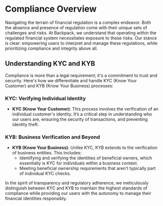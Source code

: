 # Compliance Overview

Navigating the terrain of financial regulation is a complex endeavor. Both the absence and presence of regulation come with their unique sets of challenges and risks. At Backpack, we understand that operating within the regulated financial system necessitates exposure to these risks. Our stance is clear: empowering users to interpret and manage these regulations, while prioritizing compliance and integrity above all.

## Understanding KYC and KYB
Compliance is more than a legal requirement; it's a commitment to trust and security. Here's how we differentiate and handle KYC (Know Your Customer) and KYB (Know Your Business) processes:

### KYC: Verifying Individual Identity
- **KYC (Know Your Customer)**: This process involves the verification of an individual customer's identity. It’s a critical step in understanding who our users are, ensuring the security of transactions, and preventing identity theft.

### KYB: Business Verification and Beyond
- **KYB (Know Your Business)**: Unlike KYC, KYB extends to the verification of business entities. This includes:
  - Identifying and verifying the identities of beneficial owners, which essentially is KYC for individuals within a business context.
  - Meeting beneficial ownership requirements that aren't typically part of individual KYC checks.

In the spirit of transparency and regulatory adherence, we meticulously distinguish between KYC and KYB to maintain the highest standards of compliance while providing our users with the autonomy to manage their financial identities responsibly.
